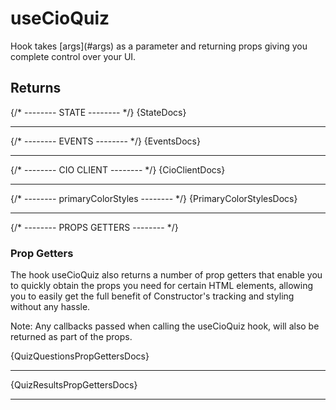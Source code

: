 
<Meta of={HooksStories} />

# useCioQuiz
<p>Hook takes [args](#args) as a parameter and returning props giving you complete control over your UI.</p>

## Returns

{/* -------- STATE -------- */}
<Markdown>{StateDocs}</Markdown>
<hr />

{/* -------- EVENTS -------- */}
<Markdown>{EventsDocs}</Markdown>
<hr />

{/* -------- CIO CLIENT -------- */}
<Markdown>{CioClientDocs}</Markdown>
<hr />

{/* -------- primaryColorStyles -------- */}
<Markdown>{PrimaryColorStylesDocs}</Markdown>
<hr />

{/* -------- PROPS GETTERS -------- */}
### Prop Getters
The hook useCioQuiz also returns a number of prop getters that enable you to quickly obtain the props you need for certain HTML elements, allowing you to easily get the full benefit of Constructor's tracking and styling without any hassle.

Note: Any callbacks passed when calling the useCioQuiz hook, will also be returned as part of the props.

<Markdown>{QuizQuestionsPropGettersDocs}</Markdown>
<hr />
<Markdown>{QuizResultsPropGettersDocs}</Markdown>
<hr />
